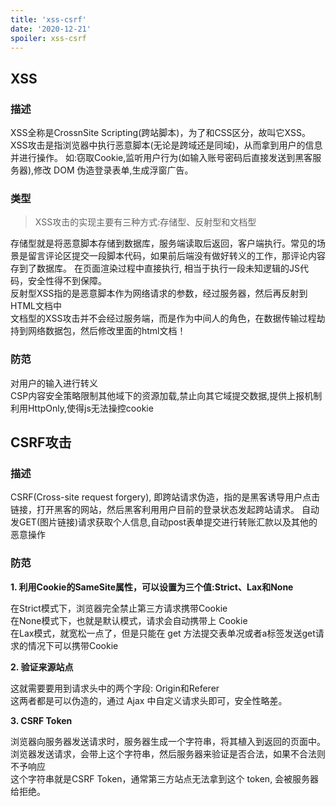 ```yaml
---
title: 'xss-csrf'
date: '2020-12-21'
spoiler: xss-csrf
---
```




## XSS


### 描述

<P>
XSS全称是CrossnSite Scripting(跨站脚本)，为了和CSS区分，故叫它XSS。
XSS攻击是指浏览器中执行恶意脚本(无论是跨域还是同域)，从而拿到用户的信息并进行操作。
如:窃取Cookie,监听用户行为(如输入账号密码后直接发送到黑客服务器),修改 DOM 伪造登录表单,生成浮窗广告。
</P>


### 类型

>XSS攻击的实现主要有三种方式:存储型、反射型和文档型

<P>

存储型就是将恶意脚本存储到数据库，服务端读取后返回，客户端执行。常见的场景是留言评论区提交一段脚本代码，如果前后端没有做好转义的工作，那评论内容存到了数据库。
在页面渲染过程中直接执行, 相当于执行一段未知逻辑的JS代码，安全性得不到保障。<br/>
反射型XSS指的是恶意脚本作为网络请求的参数，经过服务器，然后再反射到HTML文档中<br/>
文档型的XSS攻击并不会经过服务端，而是作为中间人的角色，在数据传输过程劫持到网络数据包，然后修改里面的html文档！
</P>

### 防范

<P>
对用户的输入进行转义  <br/> 
CSP内容安全策略限制其他域下的资源加载,禁止向其它域提交数据,提供上报机制<br/>
利用HttpOnly,使得js无法操控cookie<br/>
</P>




## CSRF攻击

### 描述

<P style={{background:'lightblue'}}>
CSRF(Cross-site request forgery), 即跨站请求伪造，指的是黑客诱导用户点击链接，打开黑客的网站，然后黑客利用用户目前的登录状态发起跨站请求。
自动发GET(图片链接)请求获取个人信息,自动post表单提交进行转账汇款以及其他的恶意操作
</P>

### 防范


**1. 利用Cookie的SameSite属性，可以设置为三个值:Strict、Lax和None**

<P style={{background:'#4AC29A'}}>
在Strict模式下，浏览器完全禁止第三方请求携带Cookie<br/>
在None模式下，也就是默认模式，请求会自动携带上 Cookie<br/>
在Lax模式，就宽松一点了，但是只能在 get 方法提交表单况或者a标签发送get请求的情况下可以携带Cookie
</P>



**2.  验证来源站点**

<P style={{background:'#4AC29A'}}>
这就需要要用到请求头中的两个字段: Origin和Referer<br/>
这两者都是可以伪造的，通过 Ajax 中自定义请求头即可，安全性略差。<br/>
</P>




**3. CSRF Token**

<P style={{background:'#4AC29A'}}>
浏览器向服务器发送请求时，服务器生成一个字符串，将其植入到返回的页面中。<br/>
浏览器发送请求，会带上这个字符串，然后服务器来验证是否合法，如果不合法则不予响应<br/>
这个字符串就是CSRF Token，通常第三方站点无法拿到这个 token, 会被服务器给拒绝。
</P>





